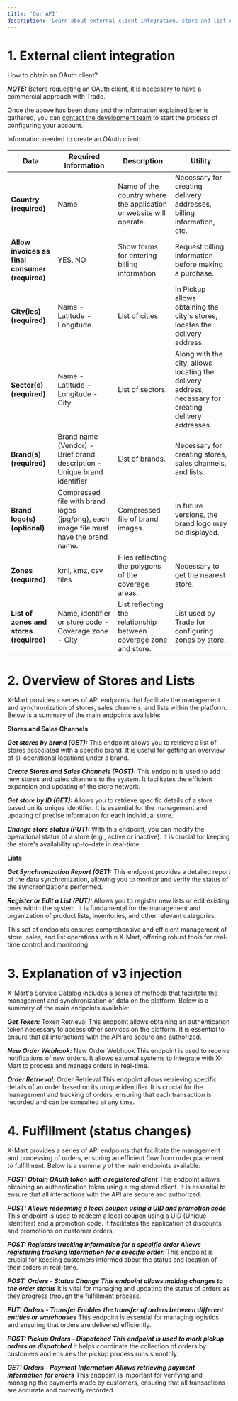 ```yaml
---
title: 'Our API'
description: 'Learn about external client integration, store and list overview, and discover v3 injection and status changes'
---
```



# 1. External client integration

How to obtain an OAuth client?

***NOTE:***  Before requesting an OAuth client, it is necessary to have a commercial approach with Trade.

Once the above has been done and the information explained later is gathered, you can [contact the development team](mailto:bryan.medina@trade.ec) to start the process of configuring your account.

Information needed to create an OAuth client:

| Data                           | Required Information                                              | Description                                                          | Utility                                                     |
|------------------------------- |-------------------------------------------------------------------|---------------------------------------------------------------------|-------------------------------------------------------------|
| **Country (required)**             | Name                                                            | Name of the country where the application or website will operate.   | Necessary for creating delivery addresses, billing information, etc. |
| **Allow invoices as final consumer (required)** | YES, NO                                                       | Show forms for entering billing information                          | Request billing information before making a purchase.       |
| **City(ies) (required)**           | Name - Latitude - Longitude                                     | List of cities.                                                      | In Pickup allows obtaining the city's stores, locates the delivery address. |
| **Sector(s) (required)**           | Name - Latitude - Longitude - City                              | List of sectors.                                                     | Along with the city, allows locating the delivery address, necessary for creating delivery addresses. |
| **Brand(s) (required)**            | Brand name (Vendor) - Brief brand description - Unique brand identifier | List of brands.                                                     | Necessary for creating stores, sales channels, and lists.   |
| **Brand logo(s) (optional)**       | Compressed file with brand logos (jpg/png), each image file must have the brand name. | Compressed file of brand images.                                     | In future versions, the brand logo may be displayed.        |
| **Zones (required)**               | kml, kmz, csv files                                               | Files reflecting the polygons of the coverage areas.                 | Necessary to get the nearest store.                         |
| **List of zones and stores (required)** | Name, identifier or store code - Coverage zone - City        | List reflecting the relationship between coverage zone and store.    | List used by Trade for configuring zones by store.          |



# 2. Overview of Stores and Lists

X-Mart provides a series of API endpoints that facilitate the management and synchronization of stores, sales channels, and lists within the platform. Below is a summary of the main endpoints available:

**Stores and Sales Channels**

***Get stores by brand (GET):*** This endpoint allows you to retrieve a list of stores associated with a specific brand. It is useful for getting an overview of all operational locations under a brand.

***Create Stores and Sales Channels (POST):*** This endpoint is used to add new stores and sales channels to the system. It facilitates the efficient expansion and updating of the store network.

***Get store by ID (GET):*** Allows you to retrieve specific details of a store based on its unique identifier. It is essential for the management and updating of precise information for each individual store.

***Change store status (PUT):*** With this endpoint, you can modify the operational status of a store (e.g., active or inactive). It is crucial for keeping the store's availability up-to-date in real-time.


**Lists**

***Get Synchronization Report (GET):*** This endpoint provides a detailed report of the data synchronization, allowing you to monitor and verify the status of the synchronizations performed.

***Register or Edit a List (PUT):*** Allows you to register new lists or edit existing ones within the system. It is fundamental for the management and organization of product lists, inventories, and other relevant categories.

This set of endpoints ensures comprehensive and efficient management of store, sales, and list operations within X-Mart, offering robust tools for real-time control and monitoring.


# 3. Explanation of v3 injection

X-Mart's Service Catalog includes a series of methods that facilitate the management and synchronization of data on the platform. Below is a summary of the main endpoints available:

***Get Token:*** Token Retrieval This endpoint allows obtaining an authentication token necessary to access other services on the platform. It is essential to ensure that all interactions with the API are secure and authorized.

***New Order Webhook:*** New Order Webhook This endpoint is used to receive notifications of new orders. It allows external systems to integrate with X-Mart to process and manage orders in real-time.

***Order Retrieval:*** Order Retrieval This endpoint allows retrieving specific details of an order based on its unique identifier. It is crucial for the management and tracking of orders, ensuring that each transaction is recorded and can be consulted at any time.


# 4. Fulfillment (status changes)

X-Mart provides a series of API endpoints that facilitate the management and processing of orders, ensuring an efficient flow from order placement to fulfillment. Below is a summary of the main endpoints available:

***POST: Obtain OAuth token with a registered client*** This endpoint allows obtaining an authentication token using a registered client. It is essential to ensure that all interactions with the API are secure and authorized.

***POST: Allows redeeming a local coupon using a UID and promotion code*** This endpoint is used to redeem a local coupon using a UID (Unique Identifier) and a promotion code. It facilitates the application of discounts and promotions on customer orders.

***POST: Registers tracking information for a specific order Allows registering tracking information for a specific order.*** This endpoint is crucial for keeping customers informed about the status and location of their orders in real-time.

***POST: Orders - Status Change This endpoint allows making changes to the order status*** It is vital for managing and updating the status of orders as they progress through the fulfillment process.

***PUT: Orders - Transfer Enables the transfer of orders between different entities or warehouses*** This endpoint is essential for managing logistics and ensuring that orders are delivered efficiently.

***POST: Pickup Orders - Dispatched This endpoint is used to mark pickup orders as dispatched*** It helps coordinate the collection of orders by customers and ensures the pickup process runs smoothly.

***GET: Orders - Payment Information Allows retrieving payment information for orders*** This endpoint is important for verifying and managing the payments made by customers, ensuring that all transactions are accurate and correctly recorded.
